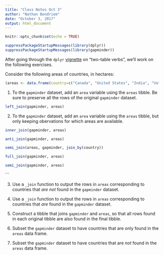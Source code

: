 ```yaml
---
title: "Class Notes Oct 3"
author: "Nathan Bendriem"
date: "October 3, 2017"
output: html_document
---
```


```r
knitr::opts_chunk$set(echo = TRUE)
```
```r
suppressPackageStartupMessages(library(dplyr))
suppressPackageStartupMessages(library(gapminder))

```


After going through the `dplyr` [vignette](https://cran.r-project.org/web/packages/dplyr/vignettes/two-table.html) on "two-table verbs", we'll work on the following exercises.


Consider the following areas of countries, in hectares:

```r
(areas <- data.frame(country=c("Canada", "United States", "India", "Vatican City"), area=c(998.5*10^6, 983.4*10^6, 328.7*10^6, 44)) %>% as.tbl)
```


1. To the `gapminder` dataset, add an `area` variable using the `areas` tibble. Be sure to preserve all the rows of the original `gapminder` dataset.

```r
left_join(gapminder, areas)
```


2. To the `gapminder` dataset, add an `area` variable using the `areas` tibble, but only keeping obervations for which areas are available.

```r
inner_join(gapminder, areas)
```
```r
anti_join(gapminder, areas)
```
```r
semi_join(areas, gapminder, join_by(country))
```
```r
full_join(gapminder, areas)

semi_join(gapminder, areas)
```

```


3. Use a `_join` function to output the rows in `areas` corresponding to countries that _are not_ found in the `gapminder` dataset. 

4. Use a `_join` function to output the rows in `areas` corresponding to countries that _are_ found in the `gapminder` dataset. 

5. Construct a tibble that joins `gapminder` and `areas`, so that all rows found in each original tibble are also found in the final tibble. 


6. Subset the `gapminder` dataset to have countries that are only found in the `areas` data frame. 


7. Subset the `gapminder` dataset to have countries that are _not_ found in the `areas` data frame. 
